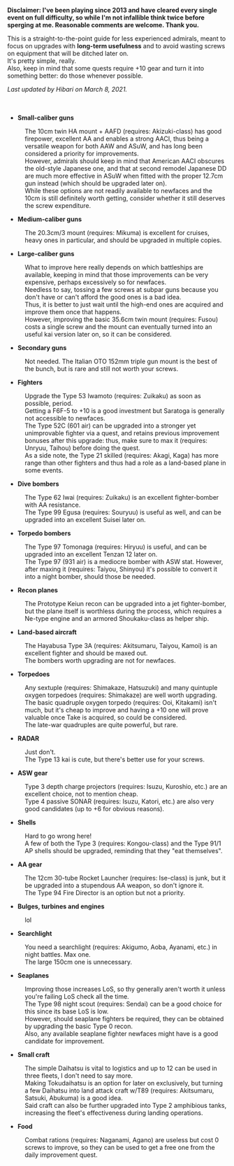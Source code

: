 '''Disclaimer: I've been playing since 2013 and have cleared every single event on full difficulty, so while I'm not infallible think twice before sperging at me. Reasonable comments are welcome. Thank you.'''

This is a straight-to-the-point guide for less experienced admirals, meant to focus on upgrades with '''long-term usefulness''' and to avoid wasting screws on equipment that will be ditched later on.<br>
It's pretty simple, really.<br>
Also, keep in mind that some quests require +10 gear and turn it into something better: do those whenever possible.


''Last updated by Hibari on March 8, 2021.''
<br><br><br>

* '''Small-caliber guns'''
:The 10cm twin HA mount + AAFD (requires: Akizuki-class) has good firepower, excellent AA and enables a strong AACI, thus being a versatile weapon for both AAW and ASuW, and has long been considered a priority for improvements.
:However, admirals should keep in mind that American AACI obscures the old-style Japanese one, and that at second remodel Japanese DD are much more effective in ASuW when fitted with the proper 12.7cm gun instead (which should be upgraded later on).
:While these options are not readily available to newfaces and the 10cm is still definitely worth getting, consider whether it still deserves the screw expenditure.


* '''Medium-caliber guns'''
:The 20.3cm/3 mount (requires: Mikuma) is excellent for cruises, heavy ones in particular, and should be upgraded in multiple copies.


* '''Large-caliber guns'''
:What to improve here really depends on which battleships are available, keeping in mind that those improvements can be very expensive, perhaps excessively so for newfaces.
:Needless to say, tossing a few screws at subpar guns because you don't have or can't afford the good ones is a bad idea.
:Thus, it is better to just wait until the high-end ones are acquired and improve them once that happens.
:However, improving the basic 35.6cm twin mount (requires: Fusou) costs a single screw and the mount can eventually turned into an useful kai version later on, so it can be considered.


* '''Secondary guns'''
:Not needed. The Italian OTO 152mm triple gun mount is the best of the bunch, but is rare and still not worth your screws.


* '''Fighters'''
:Upgrade the Type 53 Iwamoto (requires: Zuikaku) as soon as possible, period.
:Getting a F6F-5 to +10 is a good investment but Saratoga is generally not accessible to newfaces.
:The Type 52C (601 air) can be upgraded into a stronger yet unimprovable fighter via a quest, and retains previous improvement bonuses after this upgrade: thus, make sure to max it (requires: Unryuu, Taihou) before doing the quest. 
:As a side note, the Type 21 skilled (requires: Akagi, Kaga) has more range than other fighters and thus had a role as a land-based plane in some events.


* '''Dive bombers'''
:The Type 62 Iwai (requires: Zuikaku) is an excellent fighter-bomber with AA resistance.
:The Type 99 Egusa (requires: Souryuu) is useful as well, and can be upgraded into an excellent Suisei later on.


* '''Torpedo bombers'''
:The Type 97 Tomonaga (requires: Hiryuu) is useful, and can be upgraded into an excellent Tenzan 12 later on.
:The Type 97 (931 air) is a mediocre bomber with ASW stat. However, after maxing it (requires: Taiyou, Shinyou) it's possible to convert it into a night bomber, should those be needed.


* '''Recon planes'''
:The Prototype Keiun recon can be upgraded into a jet fighter-bomber, but the plane itself is worthless during the process, which requires a Ne-type engine and an armored Shoukaku-class as helper ship.


* '''Land-based aircraft'''
:The Hayabusa Type 3A (requires: Akitsumaru, Taiyou, Kamoi) is an excellent fighter and should be maxed out.
:The bombers worth upgrading are not for newfaces.


* '''Torpedoes'''
:Any sextuple (requires: Shimakaze, Hatsuzuki) and many quintuple oxygen torpedoes (requires: Shimakaze) are well worth upgrading.
:The basic quadruple oxygen torpedo (requires: Ooi, Kitakami) isn't much, but it's cheap to improve and having a +10 one will prove valuable once Take is acquired, so could be considered.
:The late-war quadruples are quite powerful, but rare.


* '''RADAR'''
:Just don't.
:The Type 13 kai is cute, but there's better use for your screws.


* '''ASW gear'''
:Type 3 depth charge projectors (requires: Isuzu, Kuroshio, etc.) are an excellent choice, not to mention cheap.
:Type 4 passive SONAR (requires: Isuzu, Katori, etc.) are also very good candidates (up to +6 for obvious reasons).


* '''Shells'''
:Hard to go wrong here!
:A few of both the Type 3 (requires: Kongou-class) and the Type 91/1 AP shells should be upgraded, reminding that they "eat themselves".


* '''AA gear'''
:The 12cm 30-tube Rocket Launcher (requires: Ise-class) is junk, but it be upgraded into a stupendous AA weapon, so don't ignore it.
:The Type 94 Fire Director is an option but not a priority.


* '''Bulges, turbines and engines'''
:lol


* '''Searchlight'''
:You need a searchlight (requires: Akigumo, Aoba, Ayanami, etc.) in night battles. Max one.
:The large 150cm one is unnecessary.


* '''Seaplanes'''
:Improving those increases LoS, so thy generally aren't worth it unless you're failing LoS check all the time.
:The Type 98 night scout (requires: Sendai) can be a good choice for this since its base LoS is low.
:However, should seaplane fighters be required, they can be obtained by upgrading the basic Type 0 recon.
:Also, any available seaplane fighter newfaces might have is a good candidate for improvement.


* '''Small craft'''
:The simple Daihatsu is vital to logistics and up to 12 can be used in three fleets, I don't need to say more.
:Making Tokudaihatsu is an option for later on exclusively, but turning a few Daihatsu into land attack craft w/T89 (requires: Akitsumaru, Satsuki, Abukuma) is a good idea.
:Said craft can also be further upgraded into Type 2 amphibious tanks, increasing the fleet's effectiveness during landing operations.


* '''Food'''
:Combat rations (requires: Naganami, Agano) are useless but cost 0 screws to improve, so they can be used to get a free one from the daily improvement quest.